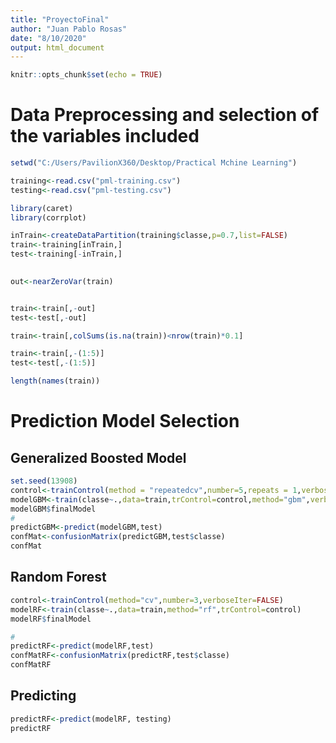 ---
title: "ProyectoFinal"
author: "Juan Pablo Rosas"
date: "8/10/2020"
output: html_document
---

```{r setup, include=FALSE}
knitr::opts_chunk$set(echo = TRUE)
```

# Data Preprocessing and selection of the variables included

```{r}
setwd("C:/Users/PavilionX360/Desktop/Practical Mchine Learning")

training<-read.csv("pml-training.csv")
testing<-read.csv("pml-testing.csv")

library(caret)
library(corrplot)

inTrain<-createDataPartition(training$classe,p=0.7,list=FALSE)
train<-training[inTrain,]
test<-training[-inTrain,]
  

out<-nearZeroVar(train)


train<-train[,-out]
test<-test[,-out]

train<-train[,colSums(is.na(train))<nrow(train)*0.1]

train<-train[,-(1:5)]
test<-test[,-(1:5)]

length(names(train))


```

# Prediction Model Selection 

## Generalized Boosted Model

```{r}
set.seed(13908)
control<-trainControl(method = "repeatedcv",number=5,repeats = 1,verboseIter = FALSE)
modelGBM<-train(classe~.,data=train,trControl=control,method="gbm",verbose=FALSE)
modelGBM$finalModel
#
predictGBM<-predict(modelGBM,test)
confMat<-confusionMatrix(predictGBM,test$classe)
confMat

```

## Random Forest

```{r}
control<-trainControl(method="cv",number=3,verboseIter=FALSE)
modelRF<-train(classe~.,data=train,method="rf",trControl=control)
modelRF$finalModel

#
predictRF<-predict(modelRF,test)
confMatRF<-confusionMatrix(predictRF,test$classe)
confMatRF
```

## Predicting

```{r}
predictRF<-predict(modelRF, testing)
predictRF
```

